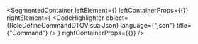 
<SegmentedContainer
  leftElement={<RoleDefineCommandDTODesc />}
  leftContainerProps={{}}
  rightElement={
    <CodeHighlighter
      object={RoleDefineCommandDTOVisualJson}
      language={"json"}
      title={"Command"}
    />
  }
  rightContainerProps={{}}
/>
